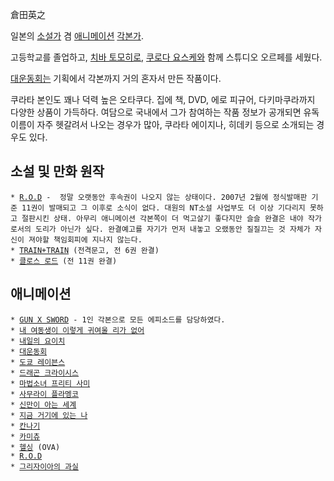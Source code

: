倉田英之

일본의 [[소설가]] 겸 [[애니메이션]] [[각본가]].

고등학교를 졸업하고, [[치바 토모히로]], [[쿠로다 요스케]]와 함께 스튜디오 오르페를 세웠다.

[[대운동회]]는 기획에서 각본까지 거의 혼자서 만든 작품이다.

쿠라타 본인도 꽤나 덕력 높은 오타쿠다. 집에 책, DVD, 에로 피규어, 다키마쿠라까지 다양한 상품이 가득하다. 여담으로 국내에서 그가 참여하는 작품 정보가 공개되면 유독 이름이 자주 헷갈려서 나오는 경우가 많아, 쿠라타 에이지나, 히데키 등으로 소개되는 경우도 있다.

== 소설 및 만화 원작 ==
 * [[R.O.D]] -  정말 오랫동안 후속권이 나오지 않는 상태이다. 2007년 2월에 정식발매판 기준 11권이 발매되고 그 이후로 소식이 없다. 대원의 NT소설 사업부도 더 이상 기다리지 못하고 절판시킨 상태. 아무리 애니메이션 각본쪽이 더 먹고살기 좋다지만 슬슬 완결은 내야 작가로서의 도리가 아닌가 싶다. 완결예고를 자기가 먼저 내놓고 오랬동안 질질끄는 것 자체가 자신이 져야할 책임회피에 지나지 않는다.
 * [[TRAIN+TRAIN]] (전격문고, 전 6권 완결)
 * [[클로스 로드]] (전 11권 완결)

== 애니메이션 ==
 * [[GUN X SWORD]] - 1인 각본으로 모든 에피소드를 담당하였다.
 * [[내 여동생이 이렇게 귀여울 리가 없어]]
 * [[내일의 요이치]]
 * [[대운동회]]
 * [[도쿄 레이븐스]]
 * [[드래곤 크라이시스]]
 * [[마법소녀 프리티 사미]]
 * [[사무라이 플라멩코]]
 * [[신만이 아는 세계]]
 * [[지금 거기에 있는 나]]
 * [[칸나기]]
 * [[카미츄]]
 * [[헬싱]] (OVA)
 * [[R.O.D]]
 * [[그리자이아의 과실]]
